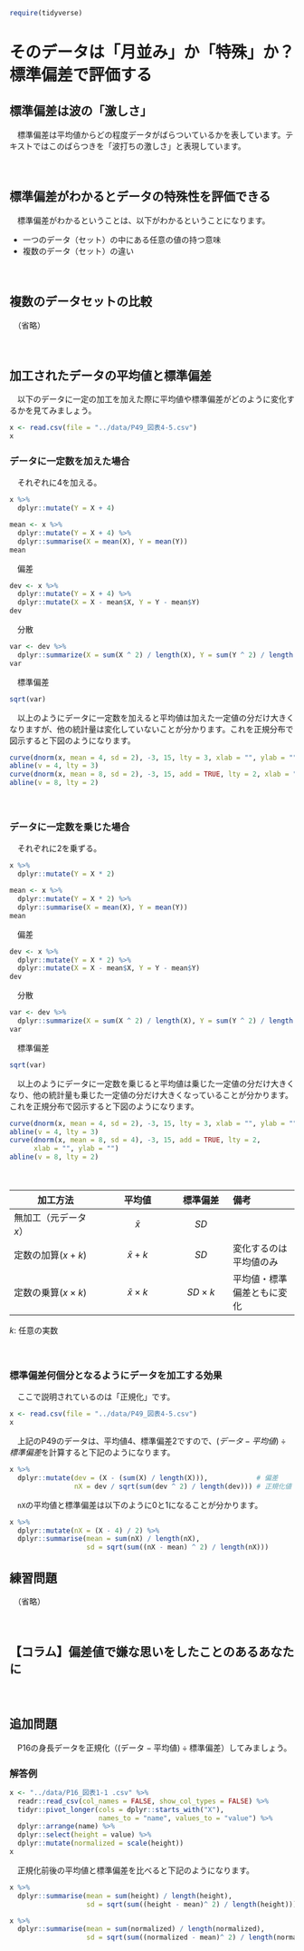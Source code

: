 ```r
require(tidyverse)
```

# そのデータは「月並み」か「特殊」か？ 標準偏差で評価する


## 標準偏差は波の「激しさ」

　標準偏差は平均値からどの程度データがばらついているかを表しています。テキストではこのばらつきを「波打ちの激しさ」と表現しています。

　  

## 標準偏差がわかるとデータの特殊性を評価できる

　標準偏差がわかるということは、以下がわかるということになります。

* 一つのデータ（セット）の中にある任意の値の持つ意味
* 複数のデータ（セット）の違い

　

## 複数のデータセットの比較

　（省略）

　  

## 加工されたデータの平均値と標準偏差

　以下のデータに一定の加工を加えた際に平均値や標準偏差がどのように変化するかを見てみましょう。
```r
x <- read.csv(file = "../data/P49_図表4-5.csv")
x
```


### データに一定数を加えた場合 {.unnumbered}

　それぞれに$4$を加える。
```r
x %>% 
  dplyr::mutate(Y = X + 4)
```

```r
mean <- x %>% 
  dplyr::mutate(Y = X + 4) %>% 
  dplyr::summarise(X = mean(X), Y = mean(Y))
mean
```
　偏差
```r
dev <- x %>% 
  dplyr::mutate(Y = X + 4) %>% 
  dplyr::mutate(X = X - mean$X, Y = Y - mean$Y)
dev
```

　分散
```r
var <- dev %>% 
  dplyr::summarize(X = sum(X ^ 2) / length(X), Y = sum(Y ^ 2) / length(Y))
var
```
　標準偏差
```r
sqrt(var)
```

　以上のようにデータに一定数を加えると平均値は加えた一定値の分だけ大きくなりますが、他の統計量は変化していないことが分かります。これを正規分布で図示すると下図のようになります。
```r
curve(dnorm(x, mean = 4, sd = 2), -3, 15, lty = 3, xlab = "", ylab = "")
abline(v = 4, lty = 3)
curve(dnorm(x, mean = 8, sd = 2), -3, 15, add = TRUE, lty = 2, xlab = "", ylab = "")
abline(v = 8, lty = 2)
```

　  

### データに一定数を乗じた場合 {.unnumbered}

　それぞれに$2$を乗ずる。
```r
x %>% 
  dplyr::mutate(Y = X * 2)
```

```r
mean <- x %>% 
  dplyr::mutate(Y = X * 2) %>% 
  dplyr::summarise(X = mean(X), Y = mean(Y))
mean
```
　偏差
```r
dev <- x %>% 
  dplyr::mutate(Y = X * 2) %>% 
  dplyr::mutate(X = X - mean$X, Y = Y - mean$Y)
dev
```

　分散
```r
var <- dev %>% 
  dplyr::summarize(X = sum(X ^ 2) / length(X), Y = sum(Y ^ 2) / length(Y))
var
```

　標準偏差
```r
sqrt(var)
```

　以上のようにデータに一定数を乗じると平均値は乗じた一定値の分だけ大きくなり、他の統計量も乗じた一定値の分だけ大きくなっていることが分かります。これを正規分布で図示すると下図のようになります。
```r
curve(dnorm(x, mean = 4, sd = 2), -3, 15, lty = 3, xlab = "", ylab = "")
abline(v = 4, lty = 3)
curve(dnorm(x, mean = 8, sd = 4), -3, 15, add = TRUE, lty = 2,
      xlab = "", ylab = "")
abline(v = 8, lty = 2)
```

　  

加工方法                 | 平均値             | 標準偏差      | 備考
-------------------------|:------------------:|:-------------:|:-----------------
無加工（元データ$x$）    | $\bar{x}$          | $SD$          | 
定数の加算($x + k$)      | $\bar{x} + k$      | $SD$          | 変化するのは平均値のみ
定数の乗算($x \times k$) | $\bar{x} \times k$ | $SD \times k$ | 平均値・標準偏差ともに変化

$k$: 任意の実数

　  

### 標準偏差何個分となるようにデータを加工する効果 {.unnumbered}

　ここで説明されているのは「正規化」です。
```r
x <- read.csv(file = "../data/P49_図表4-5.csv")
x
```

　上記のP49のデータは、平均値$4$、標準偏差$2$ですので、$(データ - 平均値) \div 標準偏差$を計算すると下記のようになります。
```r
x %>% 
  dplyr::mutate(dev = (X - (sum(X) / length(X))),            # 偏差
                nX = dev / sqrt(sum(dev ^ 2) / length(dev))) # 正規化値
```

　`nX`の平均値と標準偏差は以下のように$0$と$1$になることが分かります。
```r
x %>% 
  dplyr::mutate(nX = (X - 4) / 2) %>% 
  dplyr::summarise(mean = sum(nX) / length(nX),
                   sd = sqrt(sum((nX - mean) ^ 2) / length(nX)))
```


## 練習問題 {.unnumbered}

　（省略）

　  

## 【コラム】偏差値で嫌な思いをしたことのあるあなたに {.unnumbered}

　  

## 追加問題 {.unnumbered}

　P16の身長データを正規化（$(\mbox{データ} - \mbox{平均値}) \div \mbox{標準偏差}$）してみましょう。


### 解答例 {.unnumbered}
```r
x <- "../data/P16_図表1-1 .csv" %>% 
  readr::read_csv(col_names = FALSE, show_col_types = FALSE) %>% 
  tidyr::pivot_longer(cols = dplyr::starts_with("X"),
                      names_to = "name", values_to = "value") %>% 
  dplyr::arrange(name) %>% 
  dplyr::select(height = value) %>% 
  dplyr::mutate(normalized = scale(height))
x
```

　正規化前後の平均値と標準偏差を比べると下記のようになります。
```r
x %>% 
  dplyr::summarise(mean = sum(height) / length(height),
                   sd = sqrt(sum((height - mean)^ 2) / length(height)))

x %>% 
  dplyr::summarise(mean = sum(normalized) / length(normalized),
                   sd = sqrt(sum((normalized - mean)^ 2) / length(normalized)))
```

